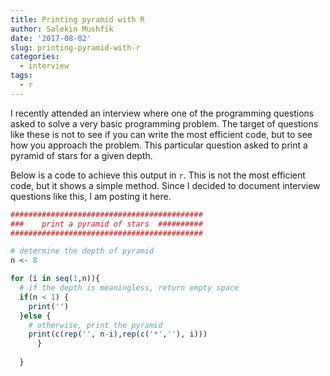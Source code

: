 ```yaml
---
title: Printing pyramid with R
author: Salekin Mushfik
date: '2017-08-02'
slug: printing-pyramid-with-r
categories:
  - interview
tags:
  - r
---
```


I recently attended an interview where one of the programming questions asked to solve a very basic programming problem. The target of questions like these is not to see if you can write the most efficient code, but to see how you approach the problem. This particular question asked to print a pyramid of stars for a given depth. 

Below is a code to achieve this output in `r`. This is not the most efficient code, but it shows a simple method. Since I decided to document interview questions like this, I am posting it here.

```r

###########################################
###    print a pyramid of stars  ##########
###########################################

# determine the depth of pyramid
n <- 8

for (i in seq(1,n)){
  # if the depth is meaningless, return empty space
  if(n < 1) {
    print('')
  }else {
    # otherwise, print the pyramid
    print(c(rep('', n-i),rep(c('*',''), i)))
      }
    
  }

```